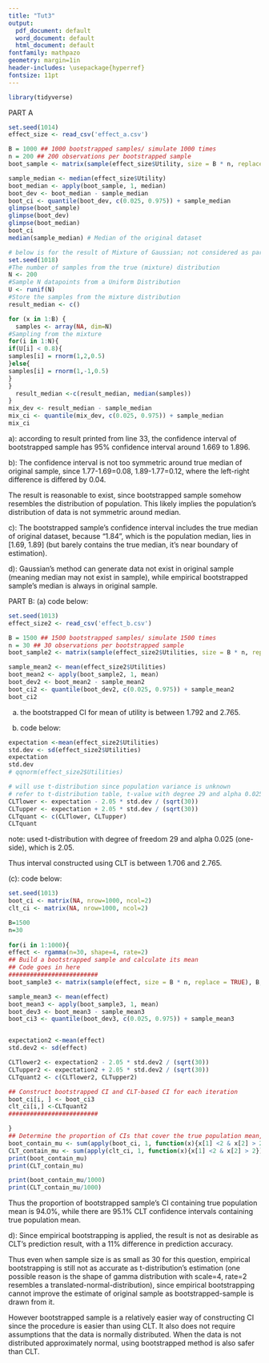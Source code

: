 ---
title: "Tut3"
output:
  pdf_document: default
  word_document: default
  html_document: default
fontfamily: mathpazo
geometry: margin=1in
header-includes: \usepackage{hyperref}
fontsize: 11pt
---
```{r}
library(tidyverse)
```


PART A
```{r}
set.seed(1014)
effect_size <- read_csv('effect_a.csv')

B = 1000 ## 1000 bootstrapped samples/ simulate 1000 times
n = 200 ## 200 observations per bootstrapped sample
boot_sample <- matrix(sample(effect_size$Utility, size = B * n, replace = TRUE), B, n)

sample_median <- median(effect_size$Utility)
boot_median <- apply(boot_sample, 1, median)
boot_dev <- boot_median - sample_median
boot_ci <- quantile(boot_dev, c(0.025, 0.975)) + sample_median
glimpse(boot_sample)
glimpse(boot_dev)
glimpse(boot_median)
boot_ci
median(sample_median) # Median of the original dataset
```

```{r}
# below is for the result of Mixture of Gaussian; not considered as part of solution
set.seed(1018)
#The number of samples from the true (mixture) distribution
N <- 200
#Sample N datapoints from a Uniform Distribution
U <- runif(N)
#Store the samples from the mixture distribution
result_median <- c()

for (x in 1:B) {
  samples <- array(NA, dim=N)
#Sampling from the mixture
for(i in 1:N){
if(U[i] < 0.8){
samples[i] = rnorm(1,2,0.5)
}else{
samples[i] = rnorm(1,-1,0.5)
}
}
  result_median <-c(result_median, median(samples))
}
mix_dev <- result_median - sample_median
mix_ci <- quantile(mix_dev, c(0.025, 0.975)) + sample_median
mix_ci
```


a): according to result printed from line 33, the confidence interval of bootstrapped sample has 95% confidence interval around 1.669 to 1.896. 


b): The confidence interval is not too symmetric around true median of original sample, since 1.77-1.69=0.08, 1.89-1.77=0.12, where the left-right difference is differed by 0.04. 

The result is reasonable to exist, since bootstrapped sample somehow resembles the distribution of population. This likely implies the population's distribution of data is not symmetric around median. 

c): The bootstrapped sample's confidence interval includes the true median of original dataset, because "1.84", which is the population median, lies in [1.69, 1.89] (but barely contains the true median, it's near boundary of estimation). 


d): Gaussian's method can generate data not exist in original sample (meaning median may not exist in sample), while empirical bootstrapped sample's median is always in original sample. 


PART B:
(a) code below: 
```{r}
set.seed(1013)
effect_size2 <- read_csv('effect_b.csv')

B = 1500 ## 1500 bootstrapped samples/ simulate 1500 times
n = 30 ## 30 observations per bootstrapped sample
boot_sample2 <- matrix(sample(effect_size2$Utilities, size = B * n, replace = TRUE), B, n)

sample_mean2 <- mean(effect_size2$Utilities)
boot_mean2 <- apply(boot_sample2, 1, mean)
boot_dev2 <- boot_mean2 - sample_mean2
boot_ci2 <- quantile(boot_dev2, c(0.025, 0.975)) + sample_mean2
boot_ci2
```
(a) the bootstrapped CI for mean of utility is between 1.792 and 2.765. 

(b) code below: 
```{r}
expectation <-mean(effect_size2$Utilities)
std.dev <- sd(effect_size2$Utilities)
expectation
std.dev
# qqnorm(effect_size2$Utilities)

# will use t-distribution since population variance is unknown
# refer to t-distribution table, t-value with degree 29 and alpha 0.025 is 2.05
CLTlower <- expectation - 2.05 * std.dev / (sqrt(30))
CLTupper <- expectation + 2.05 * std.dev / (sqrt(30))
CLTquant <- c(CLTlower, CLTupper)
CLTquant
```
note: used t-distribution with degree of freedom 29 and alpha 0.025 (one-side), which is 2.05. 


Thus interval constructed using CLT is between 1.706 and 2.765. 

(c): code below:
```{r}
set.seed(1013)
boot_ci <- matrix(NA, nrow=1000, ncol=2)
clt_ci <- matrix(NA, nrow=1000, ncol=2)

B=1500
n=30
  
for(i in 1:1000){
effect <- rgamma(n=30, shape=4, rate=2)
## Build a bootstrapped sample and calculate its mean
## Code goes in here
#########################
boot_sample3 <- matrix(sample(effect, size = B * n, replace = TRUE), B, n)

sample_mean3 <- mean(effect)
boot_mean3 <- apply(boot_sample3, 1, mean)
boot_dev3 <- boot_mean3 - sample_mean3
boot_ci3 <- quantile(boot_dev3, c(0.025, 0.975)) + sample_mean3


expectation2 <-mean(effect)
std.dev2 <- sd(effect)

CLTlower2 <- expectation2 - 2.05 * std.dev2 / (sqrt(30))
CLTupper2 <- expectation2 + 2.05 * std.dev2 / (sqrt(30))
CLTquant2 <- c(CLTlower2, CLTupper2)

## Construct bootstrapped CI and CLT-based CI for each iteration
boot_ci[i, ] <- boot_ci3
clt_ci[i,] <-CLTquant2
#########################

}
## Determine the proportion of CIs that cover the true population mean, mu=2.
boot_contain_mu <- sum(apply(boot_ci, 1, function(x){x[1] <2 & x[2] > 2}))
CLT_contain_mu <- sum(apply(clt_ci, 1, function(x){x[1] <2 & x[2] > 2}))
print(boot_contain_mu)
print(CLT_contain_mu)
```

```{r}
print(boot_contain_mu/1000)
print(CLT_contain_mu/1000)
```
Thus the proportion of bootstrapped sample's CI containing true population mean is 94.0%, while there are 95.1% CLT confidence intervals containing true population mean. 

d): Since empirical bootstrapping is applied, the result is not as desirable as CLT's prediction result, with a 11% difference in prediction accuracy. 

Thus even when sample size is as small as 30 for this question, empirical bootstrapping is still not as accurate as t-distribution's estimation (one possible reason is the shape of gamma distribution with scale=4, rate=2 resembles a translated-normal-distribution), since empirical bootstrapping cannot improve the estimate of original sample as bootstrapped-sample is drawn from it. 

However bootstrapped sample is a relatively easier way of constructing CI since the procedure is easier than using CLT. It also does not require assumptions that the data is normally distributed. When the data is not distributed approximately normal, using bootstrapped method is also safer than CLT. 